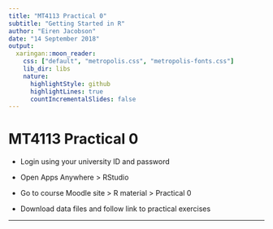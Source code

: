 ```yaml
---
title: "MT4113 Practical 0"
subtitle: "Getting Started in R"
author: "Eiren Jacobson"
date: "14 September 2018"
output:
  xaringan::moon_reader:
    css: ["default", "metropolis.css", "metropolis-fonts.css"]
    lib_dir: libs
    nature:
      highlightStyle: github
      highlightLines: true
      countIncrementalSlides: false
---
```


# MT4113 Practical 0

- Login using your university ID and password

- Open Apps Anywhere > RStudio

- Go to course Moodle site > R material > Practical 0

- Download data files and follow link to practical exercises

---